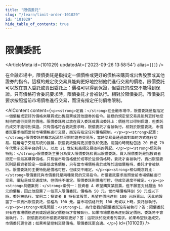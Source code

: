 ```yaml
---
title: "限價委託"
slug: "/learn/limit-order-101029"
id: "101029"
hide_table_of_contents: true
---
```



# 限價委託

<ArticleMeta id={101029} updatedAt={'2023-09-26 13:58:54'} alias={`[]`} />
<div className='border-solid border-b border-t-0 my-4 border-[var(--ifm-color-gray-300)]' />

在金融市場中，限價委託是指指定一個價格或更好的價格來購買或出售股票或其他證券的指令。這樣的規定使交易員能夠更好地控制他們進行交易的價格。限價委託可以放在買入委託或賣出委託上：價格可以得到保證，但委託的成交不能得到保證。只有價格符合委託要求時，限價委託才會被執行。相對於限價委託，市價委託要求按照當前市場價格進行交易，而沒有指定任何價格限制。

<AIContent content={`<p><strong>定義：</strong>在金融市場中，限價委託是指指定一個價格或更好的價格來購買或出售股票或其他證券的指令。這樣的規定使交易員能夠更好地控制他們進行交易的價格。限價委託可以放在買入委託或賣出委託上：價格可以得到保證，但委託的成交不能得到保證。只有價格符合委託要求時，限價委託才會被執行。相對於限價委託，市價委託要求按照當前市場價格進行交易，而沒有指定任何價格限制。</p><p><strong>起源：</strong>限價委託的概念起源於早期的證券交易所，當時交易員通過面對面的方式進行交易。隨着電子交易系統的發展，限價委託變得更加普及和便捷。關鍵的時間點包括 20 世紀 70 年代電子交易平台的引入，以及 21 世紀初高頻交易技術的興起。</p><p><strong>類別與特點：</strong>限價委託主要分為買入限價委託和賣出限價委託。買入限價委託是指投資者設定一個最高購買價格，只有當市場價格低於或等於這個價格時，委託才會被執行。賣出限價委託則是投資者設定一個最低出售價格，只有當市場價格高於或等於這個價格時，委託才會被執行。限價委託的主要特點是價格可控，但成交不確定。</p><p><strong>相似概念對比：</strong>限價委託與市價委託是兩種常見的交易指令。市價委託要求按照當前市場價格進行交易，優點是成交速度快，但價格不確定。限價委託則價格可控，但成交速度不確定。</p><p><strong>具體案例：</strong>案例一：投資者 A 希望購買某股票，但不願意支付超過 50 元的價格，因此他設置了一個買入限價委託，價格為 50 元。當市場價格降到 50 元或以下時，委託被執行。案例二：投資者 B 持有某股票，希望在價格達到 100 元時賣出，因此他設置了一個賣出限價委託，價格為 100 元。當市場價格升到 100 元或以上時，委託被執行。</p><p><strong>常見問題：</strong>1. 為什麼我的限價委託沒有被執行？答：限價委託只有在市場價格達到或超過設定價格時才會被執行，如果市場價格未達到設定價格，委託將不會被執行。2. 限價委託和市價委託哪個更好？答：這取決於投資者的需求。如果希望快速成交，市價委託更合適；如果希望控制交易價格，限價委託更合適。</p>`} id={101029} />
